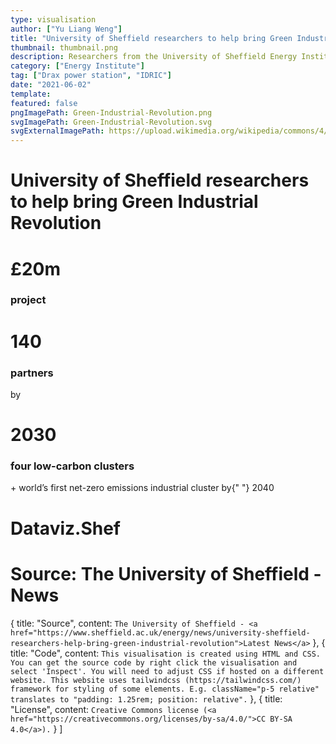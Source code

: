 ```yaml
---
type: visualisation
author: ["Yu Liang Weng"]
title: "University of Sheffield researchers to help bring Green Industrial Revolution"
thumbnail: thumbnail.png
description: Researchers from the University of Sheffield Energy Institute are set to work with the Drax power station to generate hydrogen and sustainable aviation fuels from biomass gasification and carbon capture as part of a £20m UKRI-funded project.
category: ["Energy Institute"]
tag: ["Drax power station", "IDRIC"]
date: "2021-06-02"
template:
featured: false
pngImagePath: Green-Industrial-Revolution.png
svgImagePath: Green-Industrial-Revolution.svg
svgExternalImagePath: https://upload.wikimedia.org/wikipedia/commons/4/4f/SVG_Logo.svg
---
```



<VisDiv>
  <div
    id="visualisation"
    style={{
      backgroundImage: `linear-gradient(45deg, rgba(100,100,100,.7) 5%, rgba(30,30,60,.85) 96%), url(${Bg})`,
      maxWidth: "550px",
      maxHeight: "550px",
      minHeight: "550px",
      width: "100%",
      borderRadius: "20px",
      backgroundSize: "cover"
    }}
    className="p-5 relative"
  >
    <h1
      className="mt-0 text-2xl md:text-4xl font-extrabold"
      style={{
        color: "transparent",
        background:
          "linear-gradient(315deg, rgba(47,255,43,1) 4%, rgba(0,160,255,1) 96%)",
        backgroundClip: "text",
        WebkitBackgroundClip: "text",
        WebkitTextFillColor: "transparent"
      }}
    >
      University of Sheffield researchers to help bring Green Industrial
      Revolution
    </h1>
    <div className="mt-12 md:mt-20 w-full flex space-x-8">
      <div className="text-right">
        <h1 className="my-0 text-3xl md:text-6xl font-bold text-white">£20m</h1>
        <h3 className="mt-0 font-normal text-base text-gray-400">project</h3>
      </div>
      <div className="text-right">
        <h1 className="my-0 text-3xl md:text-6xl font-bold text-white">140</h1>
        <h3 className="mt-0 font-normal text-base text-gray-400">partners</h3>
      </div>
      <div className="text-right relative">
        <span className="text-sm text-gray-400 inline-block text-right absolute top-0 right-0 -mt-4">
          by
        </span>
        <h1 className="my-0 text-3xl md:text-6xl font-bold text-green-300">
          2030
        </h1>
        <h3 className="mt-0 font-normal text-base text-gray-400">
          four low-carbon clusters
        </h3>
      </div>
    </div>
    <div className="mt-4 md:mt-16 text-gray-400 text-center text-xs md:text-base">
      + world’s first net-zero emissions industrial cluster by{" "}
      <span className="text-green-400 text-lg">2040</span>
    </div>
    <h1 className="absolute bottom-0 left-0 m-5 text-gray-500 font-extrabold text-xs">
      Dataviz.Shef
    </h1>
    <h1 className="absolute bottom-0 right-0 m-5 text-gray-500 text-xs">
      Source: The University of Sheffield - News
    </h1>
  </div>
</VisDiv>

<VisPagination mdx={props.mdx}>
  <EmbedCode localPath="svgImagePath" />
</VisPagination>
<VisDetail mdx={props.mdx} />

  {
    title: "Source",
    content: `The University of Sheffield - <a href="https://www.sheffield.ac.uk/energy/news/university-sheffield-researchers-help-bring-green-industrial-revolution">Latest News</a>`
  },
  {
    title: "Code",
    content: `This visualisation is created using HTML and CSS. You can get the source code by right click the visualisation and select 'Inspect'. You will need to adjust CSS if hosted on a different website. This website uses tailwindcss (https://tailwindcss.com/) framework for styling of some elements. E.g. className="p-5 relative" translates to "padding: 1.25rem; position: relative".`
  },
  {
    title: "License",
    content: `Creative Commons license (<a href="https://creativecommons.org/licenses/by-sa/4.0/">CC BY-SA 4.0</a>).`
  }
]

<VisDiv>
  <Tab data={data} />
</VisDiv>
